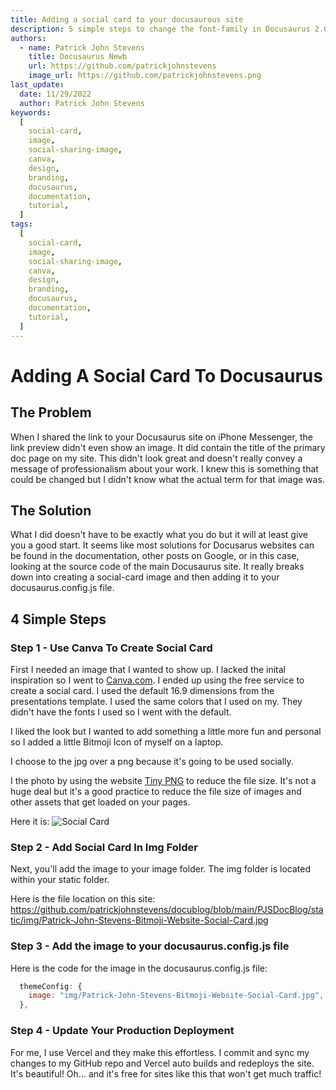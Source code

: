 ```yaml
---
title: Adding a social card to your docusaurous site
description: 5 simple steps to change the font-family in Docusaurus 2.0
authors:
  - name: Patrick John Stevens
    title: Docusaurus Newb
    url: https://github.com/patrickjohnstevens
    image_url: https://github.com/patrickjohnstevens.png
last_update:
  date: 11/29/2022
  author: Patrick John Stevens
keywords:
  [
    social-card,
    image,
    social-sharing-image,
    canva,
    design,
    branding,
    docusaurus,
    documentation,
    tutorial,
  ]
tags:
  [
    social-card,
    image,
    social-sharing-image,
    canva,
    design,
    branding,
    docusaurus,
    documentation,
    tutorial,
  ]
---
```


# Adding A Social Card To Docusaurus

## The Problem

When I shared the link to your Docusaurus site on iPhone Messenger, the link preview didn't even show an image. It did contain the title of the primary doc page on my site. This didn't look great and doesn't really convey a message of professionalism about your work. I knew this is something that could be changed but I didn't know what the actual term for that image was.

## The Solution

What I did doesn't have to be exactly what you do but it will at least give you a good start. It seems like most solutions for Docusarus websites can be found in the documentation, other posts on Google, or in this case, looking at the source code of the main Docusaurus site. It really breaks down into creating a social-card image and then adding it to your docusaurus.config.js file.

## 4 Simple Steps

### Step 1 - Use Canva To Create Social Card

First I needed an image that I wanted to show up. I lacked the inital inspiration so I went to [Canva.com](https://www.canva.com/). I ended up using the free service to create a social card. I used the default 16.9 dimensions from the presentations template. I used the same colors that I used on my. They didn't have the fonts I used so I went with the default.

I liked the look but I wanted to add something a little more fun and personal so I added a little Bitmoji Icon of myself on a laptop.

I choose to the jpg over a png because it's going to be used socially.

I the photo by using the website [Tiny PNG](https://tinypng.com/) to reduce the file size. It's not a huge deal but it's a good practice to reduce the file size of images and other assets that get loaded on your pages.

Here it is:
![Social Card](img/Patrick-John-Stevens-Bitmoji-Website-Social-Card.jpg)

### Step 2 - Add Social Card In Img Folder

Next, you'll add the image to your image folder. The img folder is located within your static folder.

Here is the file location on this site: https://github.com/patrickjohnstevens/docublog/blob/main/PJSDocBlog/static/img/Patrick-John-Stevens-Bitmoji-Website-Social-Card.jpg

### Step 3 - Add the image to your docusaurus.config.js file

Here is the code for the image in the docusaurus.config.js file:

```js
  themeConfig: {
    image: "img/Patrick-John-Stevens-Bitmoji-Website-Social-Card.jpg",
  },
```

### Step 4 - Update Your Production Deployment

For me, I use Vercel and they make this effortless. I commit and sync my changes to my GitHub repo and Vercel auto builds and redeploys the site. It's beautiful! Oh... and it's free for sites like this that won't get much traffic!
